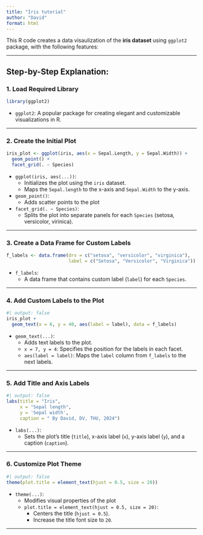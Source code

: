 ```yaml
---
title: "Iris tutorial"
author: "David"
format: html
---
```


This R code creates a data visaulization of the **iris dataset** using `ggplot2` package, with the following features:

---

## **Step-by-Step Explanation:**

### 1. Load Required Library

```r
library(ggplot2)
```

-   `ggplot2`: A popular package for creating elegant and customizable visualizations in R.

---

### 2. Create the Initial Plot

```r
iris_plot <- ggplot(iris, aes(x = Sepal.Length, y = Sepal.Width)) +
  geom_point() +
  facet_grid(. ~ Species)
```

-   `ggplot(iris, aes(...))`:
    -   Initializes the plot using the `iris` dataset.
    -   Maps the `Sepal.length` to the x-axis and `Sepal.Width` to the y-axis.
-   `geom_point()`:
    -   Adds scatter points to the plot
-   `facet_grid(. ~ Species)`:
    -   Splits the plot into separate panels for each `Species` (setosa, versicolor, virinica).
    
---

### 3. Create a Data Frame for Custom Labels

```r
f_labels <- data.frame(drv = c("setosa", "versicolor", "virginica"), 
                       label = c("Setosa", "Versicolor", "Virginica"))
```

-   `f_labels`:
    -   A data frame that contains custom label (`label`) for each `Species`.

---

### 4. Add Custom Labels to the Plot

```r
#| output: false
iris_plot +
  geom_text(x = 6, y = 40, aes(label = label), data = f_labels)
```

-   `geom_text(...)`:
    -   Adds text labels to the plot.
    -   `x = 7, y = 4`: Specifies the position for the labels in each facet.
    -   `aes(label = label)`: Maps the `label` column from `f_labels` to the next labels.

---

### 5. Add Title and Axis Labels

```r
#| output: false
labs(title = "Iris",
     x = "Sepal length",
     y = 'Sepal width',
     caption = " By David, DV, THU, 2024")
```

-   `labs(...)`:
    -   Sets the plot's title (`title`), x-axis label (`x`), y-axis label (`y`), and a caption (`caption`).

---

### 6. Customize Plot Theme

```r
#| output: false
theme(plot.title = element_text(hjust = 0.5, size = 20))
```

-   `theme(...)`:
    -   Modifies visual properties of the plot
    -   `plot.title = element_text(hjust = 0.5, size = 20)`:
        -   Centers the title (`hjust = 0.5`).
        -   Increase the title font size to `20`.

---
